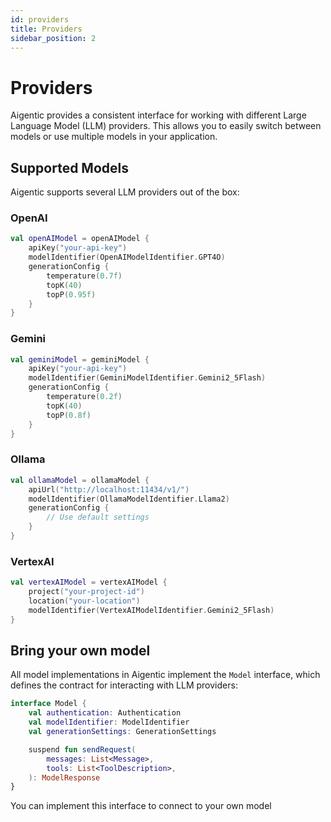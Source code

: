 ```yaml
---
id: providers
title: Providers
sidebar_position: 2
---
```


# Providers

Aigentic provides a consistent interface for working with different Large Language Model (LLM) providers. This allows you to easily switch between models or use multiple models in your application.

## Supported Models

Aigentic supports several LLM providers out of the box:

### OpenAI

```kotlin
val openAIModel = openAIModel {
    apiKey("your-api-key")
    modelIdentifier(OpenAIModelIdentifier.GPT4O)
    generationConfig {
        temperature(0.7f)
        topK(40)
        topP(0.95f)
    }
}
```

### Gemini

```kotlin
val geminiModel = geminiModel {
    apiKey("your-api-key")
    modelIdentifier(GeminiModelIdentifier.Gemini2_5Flash)
    generationConfig {
        temperature(0.2f)
        topK(40)
        topP(0.8f)
    }
}
```

### Ollama

```kotlin
val ollamaModel = ollamaModel {
    apiUrl("http://localhost:11434/v1/")
    modelIdentifier(OllamaModelIdentifier.Llama2)
    generationConfig {
        // Use default settings
    }
}
```

### VertexAI

```kotlin
val vertexAIModel = vertexAIModel {
    project("your-project-id")
    location("your-location")
    modelIdentifier(VertexAIModelIdentifier.Gemini2_5Flash)
}
```

## Bring your own model

All model implementations in Aigentic implement the `Model` interface, which defines the contract for interacting with LLM providers:

```kotlin
interface Model {
    val authentication: Authentication
    val modelIdentifier: ModelIdentifier
    val generationSettings: GenerationSettings

    suspend fun sendRequest(
        messages: List<Message>,
        tools: List<ToolDescription>,
    ): ModelResponse
}
```

You can implement this interface to connect to your own model
